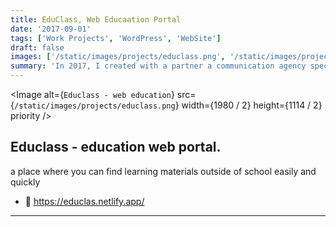 ```yaml
---
title: EduClass, Web Educaation Portal
date: '2017-09-01'
tags: ['Work Projects', 'WordPress', 'WebSite']
draft: false
images: ['/static/images/projects/educlass.png', '/static/images/projects/educlass.png']
summary: 'In 2017, I created with a partner a communication agency specialized in digital. We collaborate with small and large companies...'
---
```


<Image
  alt={`Educlass - web education`}
  src={`/static/images/projects/educlass.png`}
  width={1980 / 2}
  height={1114 / 2}
  priority
/>

## Educlass - education web portal.

a place where you can find learning materials outside of school easily and quickly
- 🚀 https://educlas.netlify.app/

---
